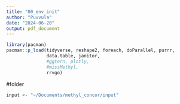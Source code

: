 ```yaml
---
title: "00_env_init"
author: "Puvvula"
date: "2024-06-20"
output: pdf_document
---
```


```r
library(pacman)
pacman::p_load(tidyverse, reshape2, foreach, doParallel, purrr, 
               data.table, janitor,
               #ggtern, plotly,
               #missMethyl,
               rrvgo)
```

#folder
```r
input <- "~/Documents/methyl_concor/input"
```

